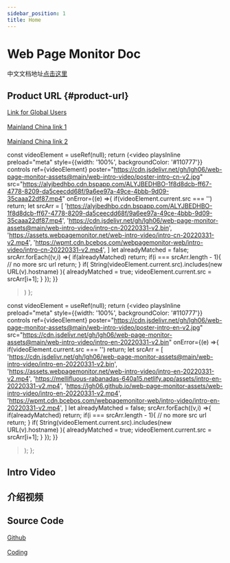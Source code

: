 ```yaml
---
sidebar_position: 1
title: Home
---
```


# Web Page Monitor Doc

中文文档地址<a href="./zh/" target="_blank">点击这里</a> 

## Product URL {#product-url}
<a href="https://www.webpagemonitor.net/">Link for Global Users</a>  
<br/>
<a href="https://monit.or.passby.me/zh">Mainland China link 1</a>  
<br/>
<a href="https://monit.or.yanqiankeji.com/zh">Mainland China link 2</a>  



  const videoElement = useRef(null);
  return (<video 
    playsInline
    preload="meta"
    style={{width: '100%', backgroundColor: '#110777'}}
    controls
    ref={videoElement}
    poster="https://cdn.jsdelivr.net/gh/lgh06/web-page-monitor-assets@main/web-intro-video/poster-intro-cn-v2.jpg"
    src="https://alyjbedhbo.cdn.bspapp.com/ALYJBEDHBO-1f8d8dcb-ff67-4778-8209-da5ceecdd68f/9a6ee97a-49ce-4bbb-9d09-35caaa22df87.mp4"
    onError={(e) =>{
      if(videoElement.current.src === '') return;
      let srcArr = [
        'https://alyjbedhbo.cdn.bspapp.com/ALYJBEDHBO-1f8d8dcb-ff67-4778-8209-da5ceecdd68f/9a6ee97a-49ce-4bbb-9d09-35caaa22df87.mp4',
        'https://cdn.jsdelivr.net/gh/lgh06/web-page-monitor-assets@main/web-intro-video/intro-cn-20220331-v2.bin',
        'https://assets.webpagemonitor.net/web-intro-video/intro-cn-20220331-v2.mp4',
        'https://wpmt.cdn.bcebos.com/webpagemonitor-web/intro-video/intro-cn-20220331-v2.mp4',
      ]
      let alreadyMatched = false;
      srcArr.forEach((v,i) =>{
        if(alreadyMatched) return;
        if(i === srcArr.length - 1){
          // no more src url
          return;
        }
        if( String(videoElement.current.src).includes(new URL(v).hostname) ){
          alreadyMatched = true;
          videoElement.current.src = srcArr[i+1];
        }
      });
    }}
  ></video>)
};

  const videoElement = useRef(null);
  return (<video 
    playsInline
    preload="meta"
    style={{width: '100%', backgroundColor: '#110777'}}
    controls
    ref={videoElement}
    poster="https://cdn.jsdelivr.net/gh/lgh06/web-page-monitor-assets@main/web-intro-video/poster-intro-en-v2.jpg"
    src="https://cdn.jsdelivr.net/gh/lgh06/web-page-monitor-assets@main/web-intro-video/intro-en-20220331-v2.bin"
    onError={(e) =>{
      if(videoElement.current.src === '') return;
      let srcArr = [
        'https://cdn.jsdelivr.net/gh/lgh06/web-page-monitor-assets@main/web-intro-video/intro-en-20220331-v2.bin',
        'https://assets.webpagemonitor.net/web-intro-video/intro-en-20220331-v2.mp4',
        'https://mellifluous-rabanadas-640a15.netlify.app/assets/intro-en-20220331-v2.mp4',
        'https://lgh06.github.io/web-page-monitor-assets/web-intro-video/intro-en-20220331-v2.mp4',
        'https://wpmt.cdn.bcebos.com/webpagemonitor-web/intro-video/intro-en-20220331-v2.mp4',
      ]
      let alreadyMatched = false;
      srcArr.forEach((v,i) =>{
        if(alreadyMatched) return;
        if(i === srcArr.length - 1){
          // no more src url
          return;
        }
        if( String(videoElement.current.src).includes(new URL(v).hostname) ){
          alreadyMatched = true;
          videoElement.current.src = srcArr[i+1];
        }
      });
    }}
  ></video>);
};

## Intro Video
<EnVideo></EnVideo>

## 介绍视频
<ZhVideo></ZhVideo>  


## Source Code 
<a href="https://github.com/lgh06/web-page-monitor">Github</a>  
<br/>
<a href="https://lgh06.coding.net/public/web-page-monitor/web-page-monitor/git">Coding </a>  
<br/>

